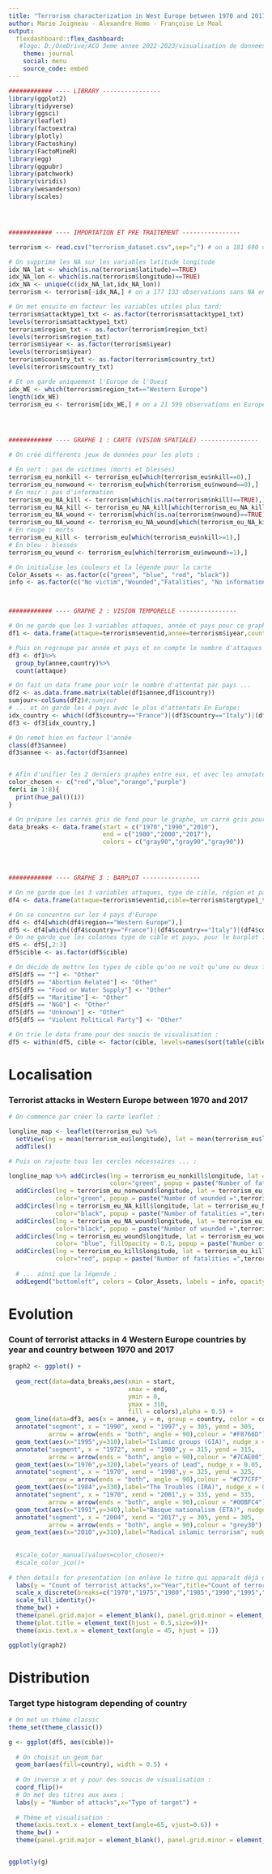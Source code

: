 ```yaml
---
title: "Terrorism characterization in West Europe between 1970 and 2017 "
author: Marie Joigneau - Alexandre Homo - Françoise Le Moal
output: 
  flexdashboard::flex_dashboard:
   #logo: D:/OneDrive/ACO 3eme annee 2022-2023/visualisation de donnees heterogenes - le et etienne/projet/visualisation-mariealexfrancoise/autocollant-tete-mort.png
    theme: journal
    social: menu
    source_code: embed
---
```


```r

############ ---- LIBRARY ----------------
library(ggplot2)
library(tidyverse)
library(ggsci)
library(leaflet)
library(factoextra)
library(plotly)
library(Factoshiny)
library(FactoMineR)
library(egg)
library(ggpubr)
library(patchwork)
library(viridis)
library(wesanderson)
library(scales)




############ ---- IMPORTATION ET PRE TRAITEMENT ----------------

terrorism <- read.csv("terrorism_dataset.csv",sep=";") # on a 181 690 observations

# On supprime les NA sur les variables latitude longitude
idx_NA_lat <- which(is.na(terrorism$latitude)==TRUE)
idx_NA_lon <- which(is.na(terrorism$longitude)==TRUE)
idx_NA <- unique(c(idx_NA_lat,idx_NA_lon))
terrorism <- terrorism[-idx_NA,] # on a 177 133 observations sans NA en latitude et longitude

# On met ensuite en facteur les variables utiles plus tard:
terrorism$attacktype1_txt <- as.factor(terrorism$attacktype1_txt)
levels(terrorism$attacktype1_txt)
terrorism$region_txt <- as.factor(terrorism$region_txt)
levels(terrorism$region_txt)
terrorism$iyear <- as.factor(terrorism$iyear)
levels(terrorism$iyear)
terrorism$country_txt <- as.factor(terrorism$country_txt)
levels(terrorism$country_txt)

# Et on garde uniquement l'Europe de l'Ouest
idx_WE <- which(terrorism$region_txt=="Western Europe")
length(idx_WE)
terrorism_eu <- terrorism[idx_WE,] # on a 21 599 observations en Europe de l'Ouest




############ ---- GRAPHE 1 : CARTE (VISION SPATIALE) ----------------

# On créé différents jeux de données pour les plots :

# En vert : pas de victimes (morts et blessés)
terrorism_eu_nonkill <- terrorism_eu[which(terrorism_eu$nkill==0),]
terrorism_eu_nonwound <- terrorism_eu[which(terrorism_eu$nwound==0),]
# En noir : pas d'information
terrorism_eu_NA_kill <- terrorism[which(is.na(terrorism$nkill)==TRUE),]
terrorism_eu_NA_kill <- terrorism_eu_NA_kill[which(terrorism_eu_NA_kill$region_txt=="Western Europe"),]
terrorism_eu_NA_wound <- terrorism[which(is.na(terrorism$nwound)==TRUE),]
terrorism_eu_NA_wound <- terrorism_eu_NA_wound[which(terrorism_eu_NA_kill$region_txt=="Western Europe"),]
# En rouge : morts
terrorism_eu_kill <- terrorism_eu[which(terrorism_eu$nkill>=1),]
# En bleu : blessés
terrorism_eu_wound <- terrorism_eu[which(terrorism_eu$nwound>=1),]

# On initialise les couleurs et la légende pour la carte
Color_Assets <- as.factor(c("green", "blue", "red", "black"))
info <- as.factor(c("No victim","Wounded","Fatalities", "No information"))



############ ---- GRAPHE 2 : VISION TEMPORELLE ----------------

# On ne garde que les 3 variables attaques, année et pays pour ce graphe :
df1 <- data.frame(attaque=terrorism$eventid,annee=terrorism$iyear,country=terrorism$country_txt)

# Puis on regroupe par année et pays et on compte le nombre d'attaques
df3 <- df1%>%
  group_by(annee,country)%>%
  count(attaque)

# On fait un data frame pour voir le nombre d'attentat par pays ...
df2 <- as.data.frame.matrix(table(df1$annee,df1$country))
sumjour<-colSums(df2)#;sumjour
# ... et on garde les 4 pays avec le plus d'attentats En Europe:
idx_country <- which((df3$country=="France")|(df3$country=="Italy")|(df3$country=="Spain")|(df3$country=="United Kingdom"))
df3 <- df3[idx_country,] 

# On remet bien en facteur l'année
class(df3$annee)
df3$annee <- as.factor(df3$annee)


# Afin d'unifier les 2 derniers graphes entre eux, et avec les annotate et geom_text, on retrouve les noms des couleurs pas défaut: "#F8766D" "#7CAE00" "#00BFC4" "#C77CFF"
color_chosen <- c("red","blue","orange","purple")
for(i in 1:8){
  print(hue_pal()(i))
}

# On prépare les carrés gris de fond pour le graphe, un carré gris pour 10 ans, tous les 10 ans
data_breaks <- data.frame(start = c("1970","1990","2010"),
                          end = c("1980","2000","2017"),
                          colors = c("gray90","gray90","gray90"))




############ ---- GRAPHE 3 : BARPLOT ----------------

# On ne garde que les 3 variables attaques, type de cible, région et pays :
df4 <- data.frame(attaque=terrorism$eventid,cible=terrorism$targtype1_txt,country=terrorism$country_txt,region=terrorism$region_txt,mort=terrorism$nkill,blesse=terrorism$nwound)

# On se concentre sur les 4 pays d'Europe
df4 <- df4[which(df4$region=="Western Europe"),]
df5 <- df4[which((df4$country=="France")|(df4$country=="Italy")|(df4$country=="Spain")|(df4$country=="United Kingdom")),]
# On ne garde que les colonnes type de cible et pays, pour le barplot :
df5 <- df5[,2:3]
df5$cible <- as.factor(df5$cible)

# On décide de mettre les types de cible qu'on ne voit qu'une ou deux fois dans 'Other' pour des soucis de visualisation
df5[df5 == ""] <- "Other"
df5[df5 == "Abortion Related"] <- "Other"
df5[df5 == "Food or Water Supply"] <- "Other"
df5[df5 == "Maritime"] <- "Other"
df5[df5 == "NGO"] <- "Other"
df5[df5 == "Unknown"] <- "Other"
df5[df5 == "Violent Political Party"] <- "Other"

# On trie le data frame pour des soucis de visualisation :
df5 <- within(df5, cible <- factor(cible, levels=names(sort(table(cible), increasing=TRUE))))
```


Localisation
=======================================================================

### Terrorist attacks in Western Europe between 1970 and 2017

```r
# On commence par créer la carte leaflet :

longline_map <- leaflet(terrorism_eu) %>% 
  setView(lng = mean(terrorism_eu$longitude), lat = mean(terrorism_eu$latitude), zoom = 4) %>% 
  addTiles()

# Puis on rajoute tous les cercles nécessaires ... :

longline_map %>% addCircles(lng = terrorism_eu_nonkill$longitude, lat = terrorism_eu_nonkill$latitude, weight =(1), radius = 1,
                            color="green", popup = paste("Number of fatalities =",terrorism_eu_nonkill$nkill," in ",terrorism_eu$iyear, " by ", terrorism_eu$attacktype1_txt)) %>%
  addCircles(lng = terrorism_eu_nonwound$longitude, lat = terrorism_eu_nonwound$latitude, weight =(1),radius = 1,
             color="green", popup = paste("Number of wounded =",terrorism_eu_nonwound$nwound," in ",terrorism_eu$iyear,  " by ", terrorism_eu$attacktype1_txt)) %>%
  addCircles(lng = terrorism_eu_NA_kill$longitude, lat = terrorism_eu_NA_kill$latitude, weight=(1),radius = 1,
             color="black", popup = paste("Number of fatalities =",terrorism_eu_NA_kill$nkill," in ",terrorism_eu$iyear, " by ", terrorism_eu$attacktype1_txt)) %>%
  addCircles(lng = terrorism_eu_NA_wound$longitude, lat = terrorism_eu_NA_wound$latitude, weight=(1),radius = 1,
             color="black", popup = paste("Number of wounded =",terrorism_eu_NA_wound$nwound," in ",terrorism_eu$iyear,  " by ", terrorism_eu$attacktype1_txt)) %>%
  addCircles(lng = terrorism_eu_wound$longitude, lat = terrorism_eu_wound$latitude, weight=1 ,radius = 150*terrorism_eu_wound$nwound,
             color= "blue", fillOpacity = 0.1, popup = paste("Number of wounded =",terrorism_eu_wound$nwound," in ",terrorism_eu$iyear,  " by ", terrorism_eu$attacktype1_txt)) %>%
  addCircles(lng = terrorism_eu_kill$longitude, lat = terrorism_eu_kill$latitude, weight=1, radius = 150*terrorism_eu_kill$nkill,
             color="red", popup = paste("Number of fatalities =",terrorism_eu_kill$nkill," in ",terrorism_eu$iyear, " by ", terrorism_eu$attacktype1_txt))  %>%
  
  # ... ainsi que la légende :
  addLegend("bottomleft", colors = Color_Assets, labels = info, opacity = 1)
```

Evolution
=======================================================================

### Count of terrorist attacks in 4 Western Europe countries by year and country between 1970 and 2017

```r
graph2 <- ggplot() +
  
  geom_rect(data=data_breaks,aes(xmin = start,
                                 xmax = end,
                                 ymin = 0,
                                 ymax = 310,
                                 fill = colors),alpha = 0.5) +
  geom_line(data=df3, aes(x = annee, y = n, group = country, color = country),size=1) + 
  annotate("segment", x = "1990", xend = "1997",y = 305, yend = 305,
           arrow = arrow(ends = "both", angle = 90),colour = "#F8766D") + 
  geom_text(aes(x="1995",y=310),label="Islamic groups (GIA)", nudge_x = 0.05, nudge_y = 0.05, check_overlap = T,col="#F8766D")+
  annotate("segment", x = "1972", xend = "1980",y = 315, yend = 315,
           arrow = arrow(ends = "both", angle = 90),colour = "#7CAE00") + 
  geom_text(aes(x="1976",y=320),label="years of Lead", nudge_x = 0.05, nudge_y = 0.05, check_overlap = T,col="#7CAE00")+
  annotate("segment", x = "1970", xend = "1998",y = 325, yend = 325,
           arrow = arrow(ends = "both", angle = 90),colour = "#C77CFF") + 
  geom_text(aes(x="1984",y=330),label="The Troubles (IRA)", nudge_x = 0.05, nudge_y = 0.05, check_overlap = T,col="#C77CFF")+
  annotate("segment", x = "1970", xend = "2001",y = 335, yend = 335,
           arrow = arrow(ends = "both", angle = 90),colour = "#00BFC4") + 
  geom_text(aes(x="1991",y=340),label="Basque nationalism (ETA)", nudge_x = 0.05, nudge_y = 0.05, check_overlap = T,col="#00BFC4")+
  annotate("segment", x = "2004", xend = "2017",y = 305, yend = 305,
           arrow = arrow(ends = "both", angle = 90),colour = "grey30") + 
  geom_text(aes(x="2010",y=310),label="Radical islamic terrorism", nudge_x = 0.05, nudge_y = 0.05, check_overlap = T,col="grey30")+
  
  
  #scale_color_manual(values=color_chosen)+
  #scale_color_jco()+
  
# then details for presentation (on enlève le titre qui apparaît déjà dans le flexdashboard)
  labs(y = "Count of terrorist attacks",x="Year",title="Count of terrorist attacks in 4 Western Europe countries by year and country between 1970 and 2017")+
  scale_x_discrete(breaks=c("1970","1975","1980","1985","1990","1995","2000","2005","2010","2015")) +
  scale_fill_identity()+
  theme_bw() +
  theme(panel.grid.major = element_blank(), panel.grid.minor = element_blank(), panel.background = element_blank(), axis.line = element_line(colour = "black"))+
  theme(plot.title = element_text(hjust = 0.5,size=9))+
  theme(axis.text.x = element_text(angle = 45, hjust = 1))

ggplotly(graph2)
```

Distribution
=======================================================================

### Target type histogram depending of country

```r
# On met un thème classic
theme_set(theme_classic())

g <- ggplot(df5, aes(cible))+ 
  
  # On choisit un geom_bar
  geom_bar(aes(fill=country), width = 0.5) + 
  
  # On inverse x et y pour des soucis de visualisation :
  coord_flip()+
  # On met des titres aux axes :
  labs(y = "Number of attacks",x="Type of target") +
  
  # Thème et visualisation :
  theme(axis.text.x = element_text(angle=65, vjust=0.6)) +
  theme_bw() +
  theme(panel.grid.major = element_blank(), panel.grid.minor = element_blank(), panel.background = element_blank(), axis.line = element_line(colour = "black"))


ggplotly(g)
```